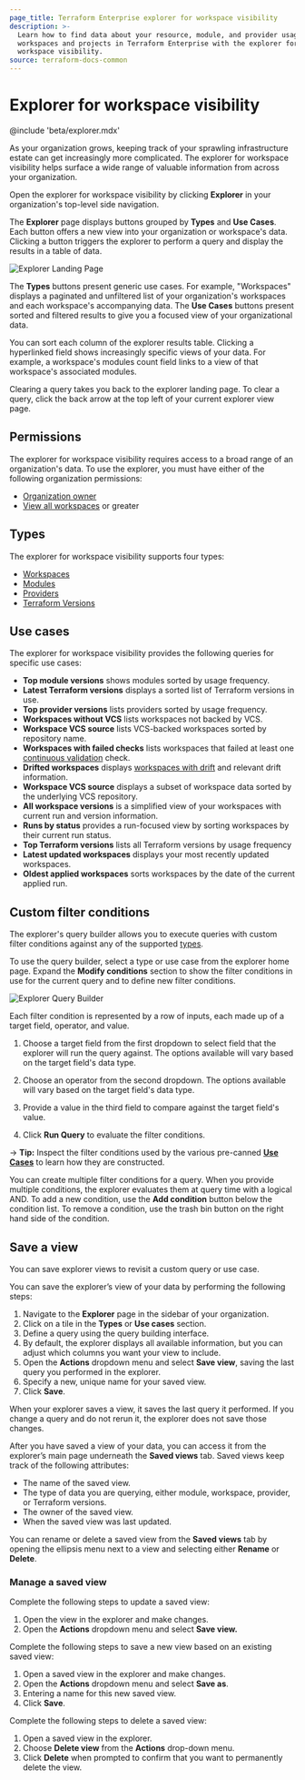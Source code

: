 ```yaml
---
page_title: Terraform Enterprise explorer for workspace visibility
description: >-
  Learn how to find data about your resource, module, and provider usage across
  workspaces and projects in Terraform Enterprise with the explorer for
  workspace visibility.
source: terraform-docs-common
---
```


# Explorer for workspace visibility

<!-- BEGIN: TFEnterprise:only name:explorer -->
@include 'beta/explorer.mdx'
<!-- END: TFEnterprise:only name:explorer -->

As your organization grows, keeping track of your sprawling infrastructure estate can get increasingly more complicated. The explorer for workspace visibility helps surface a wide range of valuable information from across your organization.

Open the explorer for workspace visibility by clicking **Explorer** in your organization's top-level side navigation.

The **Explorer** page displays buttons grouped by **Types** and **Use Cases**. Each button offers a new view into your organization or workspace's data. Clicking a button triggers the explorer to perform a query and display the results in a table of data.

![Explorer Landing Page](/img/docs/terraform-cloud-explorer-landing-page.png)

The **Types** buttons present generic use cases. For example, "Workspaces" displays a paginated and unfiltered list of your organization's workspaces and each workspace's accompanying data. The **Use Cases** buttons present sorted and filtered results to give you a focused view of your organizational data.

You can sort each column of the explorer results table. Clicking a hyperlinked field shows increasingly specific views of your data. For example, a workspace's modules count field links to a view of that workspace's associated modules.

Clearing a query takes you back to the explorer landing page. To clear a query, click the back arrow at the top left of your current explorer view page.

## Permissions

The explorer for workspace visibility requires access to a broad range of an organization's data. To use the explorer, you must have either of the following organization permissions:

-   [Organization owner](/terraform/enterprise/users-teams-organizations/permissions#organization-owners)
-   [View all workspaces](/terraform/enterprise/users-teams-organizations/permissions#view-all-workspaces) or greater

## Types

The explorer for workspace visibility supports four types:

-   [Workspaces](/terraform/enterprise/workspaces)
-   [Modules](/terraform/language/modules)
-   [Providers](/terraform/language/providers)
-   [Terraform Versions](/terraform/language/upgrade-guides#upgrading-to-terraform-v1-4)

## Use cases

The explorer for workspace visibility provides the following queries for specific use cases:

-   **Top module versions** shows modules sorted by usage frequency.
-   **Latest Terraform versions** displays a sorted list of Terraform versions in use.
-   **Top provider versions** lists providers sorted by usage frequency.
-   **Workspaces without VCS** lists workspaces not backed by VCS.
-   **Workspace VCS source** lists VCS-backed workspaces sorted by repository name.
-   **Workspaces with failed checks** lists workspaces that failed at least one [continuous validation](/terraform/enterprise/workspaces/health#continuous-validation) check.
-   **Drifted workspaces** displays [workspaces with drift](/terraform/enterprise/workspaces/health#drift-detection) and relevant drift information.
-   **Workspace VCS source** displays a subset of workspace data sorted by the underlying VCS repository.
-   **All workspace versions** is a simplified view of your workspaces with current run and version information.
-   **Runs by status** provides a run-focused view by sorting workspaces by their current run status.
-   **Top Terraform versions** lists all Terraform versions by usage frequency
-   **Latest updated workspaces** displays your most recently updated workspaces.
-   **Oldest applied workspaces** sorts workspaces by the date of the current applied run.

## Custom filter conditions

The explorer's query builder allows you to execute queries with custom filter conditions against any of the supported [types](#types).

To use the query builder, select a type or use case from the explorer home page. Expand the **Modify conditions** section to show the filter conditions in use for the current query and to define new filter conditions.

![Explorer Query Builder](/img/docs/query-builder.png)

Each filter condition is represented by a row of inputs, each made up of a target field, operator, and value.

1.  Choose a target field from the first dropdown to select field that the explorer will run the query against. The options available will vary based on the target field's data type.

2.  Choose an operator from the second dropdown. The options available will vary based on the target field's data type.

3.  Provide a value in the third field to compare against the target field's value.

4.  Click **Run Query** to evaluate the filter conditions.

-> **Tip:** Inspect the filter conditions used by the various pre-canned [**Use Cases**](#use-cases) to learn how they are constructed.

You can create multiple filter conditions for a query. When you provide multiple conditions, the explorer evaluates them at query time with a logical AND. To add a new condition, use the **Add condition** button below the condition list. To remove a condition, use the trash bin button on the right hand side of the condition.

## Save a view

You can save explorer views to revisit a custom query or use case.

You can save the explorer’s view of your data by performing the following steps:

1.  Navigate to the **Explorer** page in the sidebar of your organization.
2.  Click on a tile in the **Types** or **Use cases** section.
3.  Define a query using the query building interface.
4.  By default, the explorer displays all available information, but you can adjust which columns you want your view to include.
5.  Open the **Actions** dropdown menu and select **Save view**, saving the last query you performed in the explorer.
6.  Specify a new, unique name for your saved view.
7.  Click **Save**.

When your explorer saves a view, it saves the last query it performed. If you change a query and do not rerun it, the explorer does not save those changes.

After you have saved a view of your data, you can access it from the explorer’s main page underneath the **Saved views** tab. Saved views keep track of the following attributes:

-   The name of the saved view.
-   The type of data you are querying, either module, workspace, provider, or Terraform versions.
-   The owner of the saved view.
-   When the saved view was last updated.

You can rename or delete a saved view from the **Saved views** tab by opening the ellipsis menu next to a view and selecting either **Rename** or **Delete**.

### Manage a saved view

Complete the following steps to update a saved view:

1.  Open the view in the explorer and make changes.
2.  Open the **Actions** dropdown menu and select **Save view.**

Complete the following steps to save a new view based on an existing saved view:

1.  Open a saved view in the explorer and make changes.
2.  Open the **Actions** dropdown menu and select **Save as**.
3.  Entering a name for this new saved view.
4.  Click **Save**.

Complete the following steps to delete a saved view:

1.  Open a saved view in the explorer.
2.  Choose  **Delete view** from the **Actions** drop-down menu.
3.  Click **Delete** when prompted to confirm that you want to permanently delete the view.
